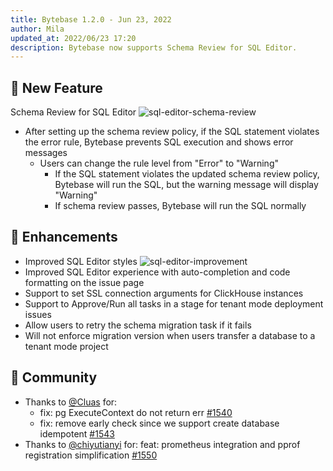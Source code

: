 ```yaml
---
title: Bytebase 1.2.0 - Jun 23, 2022
author: Mila
updated_at: 2022/06/23 17:20
description: Bytebase now supports Schema Review for SQL Editor.
---
```



## 🚀 New Feature

Schema Review for SQL Editor
![sql-editor-schema-review](/content/changelog/1.2.0/sql-editor-schema-review.webp)

- After setting up the schema review policy, if the SQL statement violates the error rule, Bytebase prevents SQL execution and shows error messages
  - Users can change the rule level from "Error" to "Warning"
    - If the SQL statement violates the updated schema review policy, Bytebase will run the SQL, but the warning message will display "Warning"
    - If schema review passes, Bytebase will run the SQL normally

## 🎄 Enhancements

- Improved SQL Editor styles
  ![sql-editor-improvement](/content/changelog/1.2.0/sql-editor-improvement.webp)
- Improved SQL Editor experience with auto-completion and code formatting on the issue page
- Support to set SSL connection arguments for ClickHouse instances
- Support to Approve/Run all tasks in a stage for tenant mode deployment issues
- Allow users to retry the schema migration task if it fails
- Will not enforce migration version when users transfer a database to a tenant mode project

## 🎠 Community

- Thanks to [@Cluas](https://github.com/Cluas) for:
  - fix: pg ExecuteContext do not return err [#1540](https://github.com/bytebase/bytebase/pull/1540)
  - fix: remove early check since we support create database idempotent [#1543](https://github.com/bytebase/bytebase/pull/1543)
- Thanks to [@chiyutianyi](https://github.com/chiyutianyi) for: feat: prometheus integration and pprof registration simplification [#1550](https://github.com/bytebase/bytebase/pull/1550)

<InstallUpgrade />

